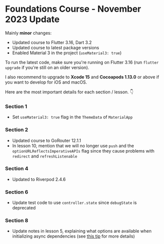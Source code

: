 # Foundations Course - November 2023 Update

Mainly **minor** changes:

- Updated course to Flutter 3.16, Dart 3.2
- Updated course to latest package versions
- Enabled Material 3 in the project (`useMaterial3: true`)

To run the latest code, make sure you're running on Flutter 3.16 (run `flutter upgrade` if you're still on an older version).

I also recommend to upgrade to **Xcode 15** and **Cocoapods 1.13.0** or above if you want to develop for iOS and macOS.

Here are the most important details for each section / lesson. 👇

### Section 1

- Set `useMaterial3: true` flag in the `ThemeData` of `MaterialApp`

### Section 2

- Updated course to GoRouter 12.1.1
- In lesson 10, mention that we will no longer use `push` and the `optionURLReflectsImperativeAPIs` flag since they cause problems with `redirect` and `refreshListenable`

### Section 4

- Updated to Riverpod 2.4.6

### Section 6

- Update test code to use `controller.state` since `debugState` is deprecated

### Section 8

- Update notes in lesson 5, explaining what options are available when initializing async dependencies (see [this tip](https://github.com/bizz84/flutter-tips-and-tricks/blob/main/tips/0131-future-provider-require-value/index.md) for more details)
